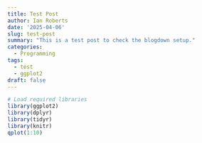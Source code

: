 ```yaml
---
title: Test Post
author: Ian Roberts
date: '2025-04-06'
slug: test-post
summary: "This is a test post to check the blogdown setup."
categories:
  - Programming
tags:
  - test
  - ggplot2
draft: false
---
```


```R
# Load required libraries
library(ggplot2)
library(dplyr)
library(tidyr)
library(knitr)
qplot(1:10)
```
